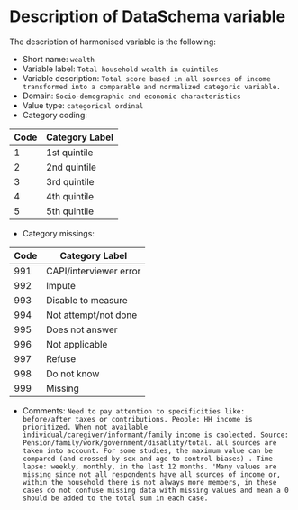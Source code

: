 # Description of DataSchema variable

The description of harmonised variable is the following:

* Short name: `wealth`
* Variable label: `Total household wealth in quintiles`
* Variable description: `Total score based in all sources of income transformed into a comparable and normalized categoric variable.`
* Domain: `Socio-demographic and economic characteristics`
* Value type: `categorical ordinal`
* Category coding:

**Code** | **Category Label**
-------- | ------------------
1        | 1st quintile
2        | 2nd quintile
3        | 3rd quintile
4        | 4th quintile
5        | 5th quintile

* Category missings: 

**Code** | **Category Label**
----| ------------------
991 | CAPI/interviewer error
992 | Impute
993 | Disable to measure
994 | Not attempt/not done
995 | Does not answer
996 | Not applicable
997 | Refuse
998 | Do not know
999 | Missing

* Comments: `Need to pay attention to specificities like: before/after taxes or contributions. People: HH income is prioritized. When not available individual/caregiver/informant/family income is caolected. Source: Pension/family/work/government/disablity/total. all sources are taken into account. For some studies, the maximum value can be compared (and crossed by sex and age to control biases) . Time-lapse: weekly, monthly, in the last 12 months. 'Many values are missing since not all respondents have all sources of income or, within the household there is not always more members, in these cases do not confuse missing data with missing values and mean a 0 should be added to the total sum in each case.`
